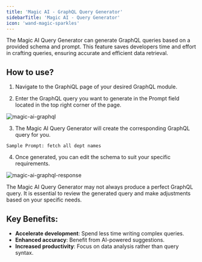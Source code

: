 ```yaml
---
title: 'Magic AI - GraphQL Query Generator'
sidebarTitle: 'Magic AI - Query Generator'
icon: 'wand-magic-sparkles'
--- 
```


The Magic AI Query Generator can generate GraphQL queries based on a provided schema and prompt. This feature saves developers time and effort in crafting queries, ensuring accurate and efficient data retrieval.


## How to use?

1. Navigate to the GraphiQL page of your desired GraphQL module.

2. Enter the GraphQL query you want to generate in the Prompt field located in the top right corner of the page.

![magic-ai-graphql](/assets/images/magic-ai-graphql.png)

3. The Magic AI Query Generator will create the corresponding GraphQL query for you.
```
Sample Prompt: fetch all dept names
```
4. Once generated, you can edit the schema to suit your specific requirements.

![magic-ai-graphql-response](/assets/images/magic-ai-graphql-response.png)

<Tip>
The Magic AI Query Generator may not always produce a perfect GraphQL query. It is essential to review the generated query and make adjustments based on your specific needs.
</Tip>

## Key Benefits:

- **Accelerate development**: Spend less time writing complex queries.
- **Enhanced accuracy**: Benefit from AI-powered suggestions.
- **Increased productivity**: Focus on data analysis rather than query syntax.

